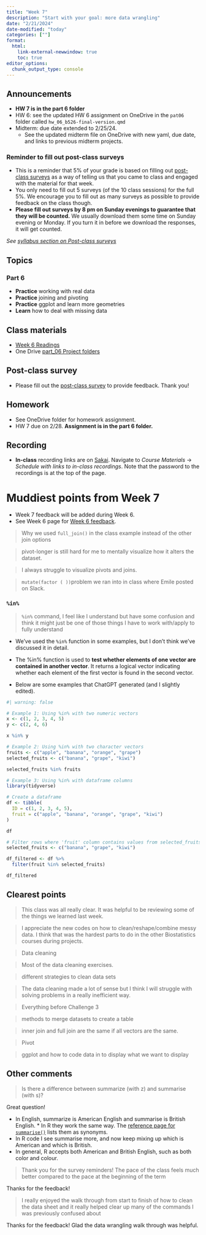 ```yaml
---
title: "Week 7"
description: "Start with your goal: more data wrangling"
date: "2/21/2024"
date-modified: "today"
categories: [""]
format: 
  html:
    link-external-newwindow: true
    toc: true
editor_options: 
  chunk_output_type: console
---
```


## Announcements

* __HW 7 is in the part 6 folder__
* HW 6: see the updated HW 6 assignment on OneDrive in the `pat06` folder called `hw_06_b526-final-version.qmd`
* Midterm: due date extended to 2/25/24. 
    * See the updated midterm file on OneDrive with new yaml, due date, and links to previous midterm projects.

### Reminder to fill out post-class surveys

* This is a reminder that 5% of your grade is based on filling out [post-class surveys](https://ohsu.ca1.qualtrics.com/jfe/form/SV_5urkrdktEwkQqEu) as a way of telling us that you came to class and engaged with the material for that week.
* You only need to fill out 5 surveys (of the 10 class sessions) for the full 5%. We encourage you to fill out as many surveys as possible to provide feedback on the class though.
* __Please fill out surveys by 8 pm on Sunday evenings to guarantee that they will be counted.__ We usually download them some time on Sunday evening or Monday. If you turn it in before we download the responses, it will get counted. 

_See [syllabus section on Post-class surveys](https://niederhausen.github.io/BSTA_526_W24/syllabus.html#post-class-surveys)_



## Topics

### Part 6 

- **Practice** working with real data
- **Practice** joining and pivoting
- **Practice** ggplot and learn more geometries
- **Learn** how to deal with missing data


## Class materials

* [Week 6 Readings](../readings/06-reading.qmd)
* One Drive [part_06 Project folders](https://ohsuitg-my.sharepoint.com/:f:/g/personal/niederha_ohsu_edu/EvZ5qnesTopKqFWN2_hqEsYBLKZmJDjVxrPCbQOpvAIYSg?e=RDggRF)


## Post-class survey

* Please fill out the [post-class survey](https://ohsu.ca1.qualtrics.com/jfe/form/SV_5urkrdktEwkQqEu) to provide feedback. Thank you!


## Homework

* See OneDrive folder for homework assignment.
* HW 7 due on 2/28. __Assignment is in the part 6 folder.__


## Recording

* __In-class__ recording links are on [Sakai](https://sakai.ohsu.edu/portal/site/BSTA-526-1-AX-W24/tool/a973f2a2-ea06-4734-aab7-a066c5573ca6/ShowPage?returnView=&studentItemId=0&backPath=&bltiAppStores=false&errorMessage=&clearAttr=&messageId=&source=&title=&newTopLevel=false&sendingPage=190949&postedComment=false&addBefore=&itemId=5172228&path=push&topicId=&addTool=-1&recheck=&id=&forumId=). Navigate to _Course Materials_ -> _Schedule with links to in-class recordings_. Note that the password to the recordings is at the top of the page. 


# Muddiest points from Week 7

* Week 7 feedback will be added during Week 6.
* See Week 6 page for [Week 6 feedback](week_06.qmd#muddiest-points-from-week-6).




>Why we used `full_join()` in the class example instead of the other join options

>pivot-longer is still hard for me to mentally visualize how it alters the dataset.

>I always struggle to visualize pivots and joins. 

>`mutate(factor ( )) `problem we ran into in class where Emile posted on Slack.

### `%in%`

>`%in%` command, I feel like I understand but have some confusion and think it might just be one of those things I have to work with/apply to fully understand 

* We've used the `%in%` function in some examples, but I don't think we've discussed it in detail.

* The %in% function is used to __test whether elements of one vector are contained in another vector__. It returns a logical vector indicating whether each element of the first vector is found in the second vector.

* Below are some examples that ChatGPT generated (and I slightly edited). 

```r
#| warning: false

# Example 1: Using %in% with two numeric vectors
x <- c(1, 2, 3, 4, 5)
y <- c(2, 4, 6)

x %in% y

# Example 2: Using %in% with two character vectors
fruits <- c("apple", "banana", "orange", "grape")
selected_fruits <- c("banana", "grape", "kiwi")

selected_fruits %in% fruits

# Example 3: Using %in% with dataframe columns
library(tidyverse)

# Create a dataframe
df <- tibble(
  ID = c(1, 2, 3, 4, 5),
  fruit = c("apple", "banana", "orange", "grape", "kiwi")
)

df

# Filter rows where 'fruit' column contains values from selected_fruits
selected_fruits <- c("banana", "grape", "kiwi")

df_filtered <- df %>%
  filter(fruit %in% selected_fruits)

df_filtered

```




## Clearest points

> This class was all really clear. It was helpful to be reviewing some of the things we learned last week.

> I appreciate the new codes on how to clean/reshape/combine messy data. I think that was the hardest parts to do in the other Biostatistics courses during projects.

> Data cleaning

> Most of the data cleaning exercises. 

> different strategies to clean data sets

> The data cleaning made a lot of sense but I think I will struggle with solving problems in a really inefficient way.

> Everything before Challenge 3

> methods to merge datasets to create a table

> inner join and full join are the same if all vectors are the same.

> Pivot 

> ggplot and how to code data in to display what we want to display 





## Other comments


> Is there a difference between summarize (with z) and summarise (with s)?

Great question! 

* In English, summarize is American English and summarise is British English. * In R they work the same way. The [reference page for `summarise()`](https://dplyr.tidyverse.org/reference/summarise.html) lists them as synonyms.
* In R code I see summarise more, and now keep mixing up which is American and which is British. 
* In general, R accepts both American and British English, such as both color and colour. 

> Thank you for the survey reminders! The pace of the class feels much better compared to the pace at the beginning of the term

Thanks for the feedback!


> I really enjoyed the walk through from start to finish of how to clean the data sheet and it really helped clear up many of the commands I was previously confused about 

Thanks for the feedback! Glad the data wrangling walk through was helpful. 